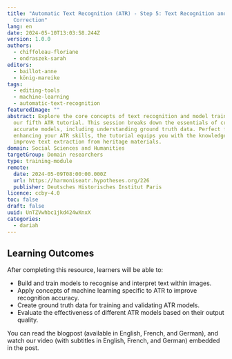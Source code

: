 ```yaml
---
title: "Automatic Text Recognition (ATR) - Step 5: Text Recognition and Post-ATR
  Correction"
lang: en
date: 2024-05-10T13:03:58.244Z
version: 1.0.0
authors:
  - chiffoleau-floriane
  - ondraszek-sarah
editors:
  - baillot-anne
  - könig-mareike
tags:
  - editing-tools
  - machine-learning
  - automatic-text-recognition
featuredImage: ""
abstract: Explore the core concepts of text recognition and model training in
  our fifth ATR tutorial. This session breaks down the essentials of creating
  accurate models, including understanding ground truth data. Perfect for
  enhancing your ATR skills, the tutorial equips you with the knowledge to
  improve text extraction from heritage materials.
domain: Social Sciences and Humanities
targetGroup: Domain researchers
type: training-module
remote:
  date: 2024-05-09T08:00:00.000Z
  url: https://harmoniseatr.hypotheses.org/226
  publisher: Deutsches Historisches Institut Paris
licence: ccby-4.0
toc: false
draft: false
uuid: UnTZVwhbc1jkd424wXnxX
categories:
  - dariah
---
```

## Learning Outcomes

After completing this resource, learners will be able to:

- Build and train models to recognise and interpret text within images.
- Apply concepts of machine learning specific to ATR to improve recognition accuracy.
- Create ground truth data for training and validating ATR models.
- Evaluate the effectiveness of different ATR models based on their output quality.

You can read the blogpost (available in English, French, and German), and watch our video (with subtitles in English, French, and German) embedded in the post.

<ExternalResource title="Interested in learning more?" subtitle="Check out &quot;Automatic Text Recognition - Step 5: Text Recognition and Post-ATR Correction" url="https://harmoniseatr.hypotheses.org/226" />
